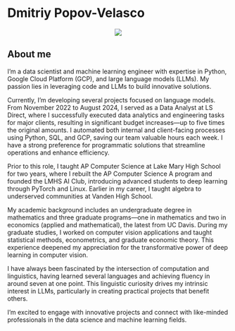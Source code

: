 
# Dmitriy Popov-Velasco

<div class="bio-container">

<div class="bio-image" style="text-align: center;">
  <img src="imgs/me-about-victoria.jpg" style="max-width: 100%; height: auto;">
</div>
<div class="bio-text">
## About me
I’m a data scientist and machine learning engineer with expertise in Python, Google Cloud Platform (GCP), and large language models (LLMs). My passion lies in leveraging code and LLMs to build innovative solutions.

Currently, I’m developing several projects focused on language models. From November 2022 to August 2024, I served as a Data Analyst at LS Direct, where I successfully executed data analytics and engineering tasks for major clients, resulting in significant budget increases—up to five times the original amounts. I automated both internal and client-facing processes using Python, SQL, and GCP, saving our team valuable hours each week. I have a strong preference for programmatic solutions that streamline operations and enhance efficiency.

Prior to this role, I taught AP Computer Science at Lake Mary High School for two years, where I rebuilt the AP Computer Science A program and founded the LMHS AI Club, introducing advanced students to deep learning through PyTorch and Linux. Earlier in my career, I taught algebra to underserved communities at Vanden High School.

My academic background includes an undergraduate degree in mathematics and three graduate programs—one in mathematics and two in economics (applied and mathematical), the latest from UC Davis. During my graduate studies, I worked on computer vision applications and taught statistical methods, econometrics, and graduate economic theory. This experience deepened my appreciation for the transformative power of deep learning in computer vision.

I have always been fascinated by the intersection of computation and linguistics, having learned several languages and achieving fluency in around seven at one point. This linguistic curiosity drives my intrinsic interest in LLMs, particularly in creating practical projects that benefit others.

I’m excited to engage with innovative projects and connect with like-minded professionals in the data science and machine learning fields.
</div>

</div>


